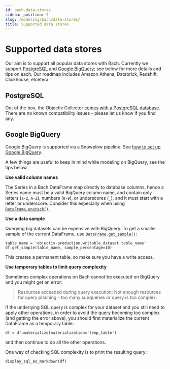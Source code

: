 ```yaml
---
id: bach-data-stores
sidebar_position: 5
slug: /modeling/bach/data-stores/
title: Supported data stores
---
```


# Supported data stores

Our aim is to support all popular data stores with Bach. Currently we support [PostgreSQL](/docs/tracking/collector/postgresql) and [Google BigQuery](/docs/tracking/collector/google-bigquery);
see below for more details and tips on each. Our roadmap includes Amazon Athena, Databrick, Redshift,
Clickhouse, etcetera.

## PostgreSQL

Out of the box, the Objectiv Collector [comes with a PostgreSQL database](/docs/tracking/collector/postgresql). There are no known compatibility issues - please let us know if you
find any.

## Google BigQuery

Google BigQuery is supported via a Snowplow pipeline. See [how to set up Google BigQuery](/docs/tracking/collector/google-bigquery).

A few things are useful to keep in mind while modeling on BigQuery, see the tips below.

**Use valid column names**

The Series in a Bach DataFrame map directly to database columns, hence a Series name must be a valid
BigQuery column name, and contain only letters (`a-z`, `A-Z`), numbers (`0-9`), or underscores (`_`), and
it must start with a letter or underscore. Consider this especially when using
[`DataFrame.unstack()`](/modeling/bach/api-reference/DataFrame/bach.DataFrame.unstack.mdx).

**Use a data sample**

Querying big datasets can be expensive with BigQuery. To get a smaller sample of the current DataFrame,
use [`DataFrame.get_sample()`](/modeling/bach/api-reference/DataFrame/bach.DataFrame.get_sample.mdx):

```console
table_name = 'objectiv-production.writable_dataset.table_name'
df.get_sample(table_name, sample_percentage=10)
```

This creates a permanent table, so make sure you have a write access.

**Use temporary tables to limit query complexity**

Sometimes complex operations on Bach cannot be executed on BigQuery and you might get an error:

> Resources exceeded during query execution: Not enough resources for query planning - too many
> subqueries or query is too complex.

If the underlying SQL query is complex for your dataset and you still need to apply other operations, in order
to avoid the query becoming too complex (and getting the error above), you should first materialize the
current DataFrame as a temporary table:

```console
df = df.materialize(materialization='temp_table')
```

and then continue to do all the other operations.

One way of checking SQL complexity is to print the resulting query:

```console
display_sql_as_markdown(df)
```

